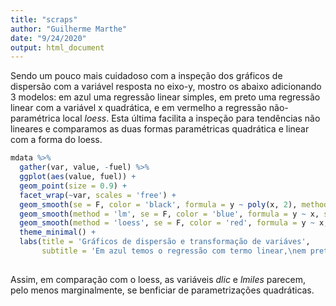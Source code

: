 ```yaml
---
title: "scraps"
author: "Guilherme Marthe"
date: "9/24/2020"
output: html_document
---
```


Sendo um pouco mais cuidadoso com a inspeção dos gráficos de dispersão com a variável resposta no eixo-y, mostro os abaixo adicionando 3 modelos: em azul uma regressão linear simples, em preto uma regressão linear com a variável x quadrática, e em vermelho a regressão não-paramétrica local *loess*. Esta última facilita a inspeção para tendências não lineares e comparamos as duas formas paramétricas quadrática e linear com a forma do loess. 

```r
mdata %>% 
  gather(var, value, -fuel) %>% 
  ggplot(aes(value, fuel)) + 
  geom_point(size = 0.9) + 
  facet_wrap(~var, scales = 'free') + 
  geom_smooth(se = F, color = 'black', formula = y ~ poly(x, 2), method='lm', size = 0.5) + 
  geom_smooth(method = 'lm', se = F, color = 'blue', formula = y ~ x, size = 0.5) + 
  geom_smooth(method = 'loess', se = F, color = 'red', formula = y ~ x, size = 0.5) + 
  theme_minimal() + 
  labs(title = 'Gráficos de dispersão e transformação de variáves', 
       subtitle = 'Em azul temos o regressão com termo linear,\nem preto a regressão com o termo quadrático e em vermelho o loess')
  
```

Assim, em comparação com o loess, as variáveis *dlic* e *lmiles* parecem, pelo menos marginalmente, se benficiar de parametrizações quadráticas.



